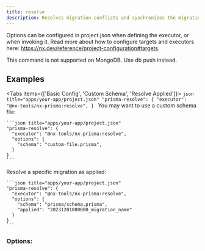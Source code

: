 ```yaml
---
title: resolve
description: Resolves migration conflicts and synchronizes the migration history.
---
```


Options can be configured in project.json when defining the executor, or when invoking it. Read more about how to configure targets and executors here: https://nx.dev/reference/project-configuration#targets.

<Callout title="Warning" type="warning">
  This command is not supported on MongoDB. Use db push instead.
</Callout>

## Examples

<Tabs items={['Basic Config', 'Custom Schema', 'Resolve Applied']}>
  <Tab value="Basic Config">
    ```json title="apps/your-app/project.json"
    "prisma-resolve": {
      "executor": "@nx-tools/nx-prisma:resolve",
    }
    ```
  </Tab>
  <Tab value="Custom Schema">
    You may want to use a custom schema file:

    ```json title="apps/your-app/project.json"
    "prisma-resolve": {
      "executor": "@nx-tools/nx-prisma:resolve",
      "options": {
        "schema": "custom-file.prisma",
      }
    }
    ```
  </Tab>
  <Tab value="Resolve Applied">
    Resolve a specific migration as applied:

    ```json title="apps/your-app/project.json"
    "prisma-resolve": {
      "executor": "@nx-tools/nx-prisma:resolve",
      "options": {
        "schema": "prisma/schema.prisma",
        "applied": "20231201000000_migration_name"
      }
    }
    ```
  </Tab>
</Tabs>

### Options:

<AutoTypeTable path="../../plugins/nx-prisma/src/executors/resolve/schema.d.ts" name="ResolveExecutorSchema" />
